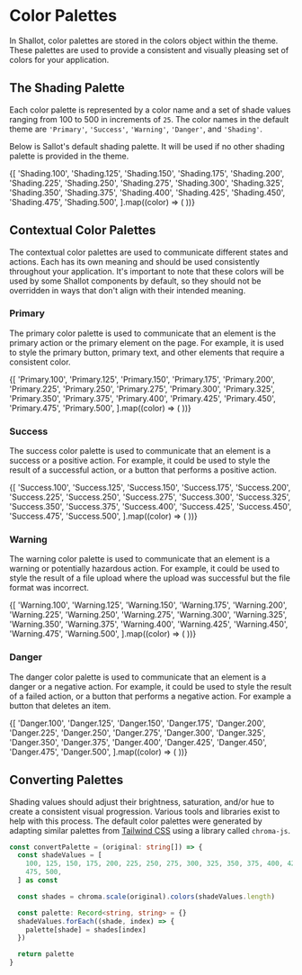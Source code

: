 
<Meta title="Theme / Colors" />

# Color Palettes

In Shallot, color palettes are stored in the colors object within the theme. These palettes are used to provide a consistent and visually pleasing set of colors for your application.

## The Shading Palette

Each color palette is represented by a color name and a set of shade values ranging from 100 to 500 in increments of `25`. The color names in the default theme are `'Primary'`, `'Success'`, `'Warning'`, `'Danger'`, and `'Shading'`.

Below is Sallot's default shading palette. It will be used if no other shading palette is provided in the theme.

<Canvas>
  <ThemeProvider theme={makeTheme()}>
    <Row>
      {[
        'Shading.100',
        'Shading.125',
        'Shading.150',
        'Shading.175',
        'Shading.200',
        'Shading.225',
        'Shading.250',
        'Shading.275',
        'Shading.300',
        'Shading.325',
        'Shading.350',
        'Shading.375',
        'Shading.400',
        'Shading.425',
        'Shading.450',
        'Shading.475',
        'Shading.500',
      ].map((color) => (
        <Box
          key={color}
          backgroundColor={color}
          grow
          shrink
          flex
          unitHeight={5}
          fullWidth
        />
      ))}
    </Row>
  </ThemeProvider>
</Canvas>

## Contextual Color Palettes

The contextual color palettes are used to communicate different states and actions. Each has its own meaning and should be used consistently throughout your application. It's important to note that these colors will be used by some Shallot components by default, so they should not be overridden in ways that don't align with their intended meaning.

### Primary

The primary color palette is used to communicate that an element is the primary action or the primary element on the page. For example, it is used to style the primary button, primary text, and other elements that require a consistent color.

<Canvas>
  <ThemeProvider theme={makeTheme()}>
    <Row>
      {[
        'Primary.100',
        'Primary.125',
        'Primary.150',
        'Primary.175',
        'Primary.200',
        'Primary.225',
        'Primary.250',
        'Primary.275',
        'Primary.300',
        'Primary.325',
        'Primary.350',
        'Primary.375',
        'Primary.400',
        'Primary.425',
        'Primary.450',
        'Primary.475',
        'Primary.500',
      ].map((color) => (
        <Box
          key={color}
          backgroundColor={color}
          grow
          shrink
          flex
          unitHeight={5}
          fullWidth
        />
      ))}
    </Row>
  </ThemeProvider>
</Canvas>

### Success

The success color palette is used to communicate that an element is a success or a positive action. For example, it could be used to style the result of a successful action, or a button that performs a positive action.

<Canvas>
  <ThemeProvider theme={makeTheme()}>
    <Row>
      {[
        'Success.100',
        'Success.125',
        'Success.150',
        'Success.175',
        'Success.200',
        'Success.225',
        'Success.250',
        'Success.275',
        'Success.300',
        'Success.325',
        'Success.350',
        'Success.375',
        'Success.400',
        'Success.425',
        'Success.450',
        'Success.475',
        'Success.500',
      ].map((color) => (
        <Box
          key={color}
          backgroundColor={color}
          grow
          shrink
          flex
          unitHeight={5}
          fullWidth
        />
      ))}
    </Row>
  </ThemeProvider>
</Canvas>

### Warning

The warning color palette is used to communicate that an element is a warning or potentially hazardous action. For example, it could be used to style the result of a file upload where the upload was successful but the file format was incorrect.

<Canvas>
  <ThemeProvider theme={makeTheme()}>
    <Row>
      {[
        'Warning.100',
        'Warning.125',
        'Warning.150',
        'Warning.175',
        'Warning.200',
        'Warning.225',
        'Warning.250',
        'Warning.275',
        'Warning.300',
        'Warning.325',
        'Warning.350',
        'Warning.375',
        'Warning.400',
        'Warning.425',
        'Warning.450',
        'Warning.475',
        'Warning.500',
      ].map((color) => (
        <Box
          key={color}
          backgroundColor={color}
          grow
          shrink
          flex
          unitHeight={5}
          fullWidth
        />
      ))}
    </Row>
  </ThemeProvider>
</Canvas>

### Danger

The danger color palette is used to communicate that an element is a danger or a negative action. For example, it could be used to style the result of a failed action, or a button that performs a negative action. For example a button that deletes an item.

<Canvas>
  <ThemeProvider theme={makeTheme()}>
    <Row>
      {[
        'Danger.100',
        'Danger.125',
        'Danger.150',
        'Danger.175',
        'Danger.200',
        'Danger.225',
        'Danger.250',
        'Danger.275',
        'Danger.300',
        'Danger.325',
        'Danger.350',
        'Danger.375',
        'Danger.400',
        'Danger.425',
        'Danger.450',
        'Danger.475',
        'Danger.500',
      ].map((color) => (
        <Box
          key={color}
          backgroundColor={color}
          grow
          shrink
          flex
          unitHeight={5}
          fullWidth
        />
      ))}
    </Row>
  </ThemeProvider>
</Canvas>

## Converting Palettes

Shading values should adjust their brightness, saturation, and/or hue to create a consistent visual progression. Various tools and libraries exist to help with this process. The default color palettes were generated by adapting similar palettes from [Tailwind CSS](https://tailwindui.com/) using a library called `chroma-js`.

```ts
const convertPalette = (original: string[]) => {
  const shadeValues = [
    100, 125, 150, 175, 200, 225, 250, 275, 300, 325, 350, 375, 400, 425, 450,
    475, 500,
  ] as const

  const shades = chroma.scale(original).colors(shadeValues.length)

  const palette: Record<string, string> = {}
  shadeValues.forEach((shade, index) => {
    palette[shade] = shades[index]
  })

  return palette
}
```
